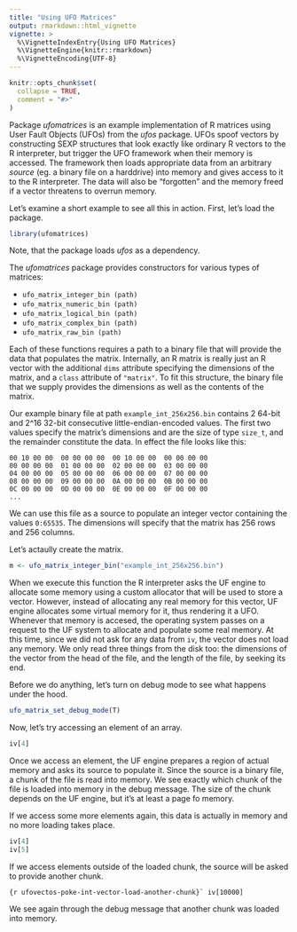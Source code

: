 ```yaml
---
title: "Using UFO Matrices"
output: rmarkdown::html_vignette
vignette: >
  %\VignetteIndexEntry{Using UFO Matrices}
  %\VignetteEngine{knitr::rmarkdown}
  %\VignetteEncoding{UTF-8}
---
```


```r
knitr::opts_chunk$set(
  collapse = TRUE,
  comment = "#>"
)
```

Package *ufomatrices* is an example implementation of R matrices using User Fault Objects (UFOs) from the *ufos* package. UFOs spoof vectors by constructing SEXP structures that look exactly like ordinary R vectors to the R interpreter, but trigger the UFO framework when their memory is accessed. The framework then loads appropriate data from an arbitrary *source* (eg. a binary file on a harddrive) into memory and gives access to it to the R interpreter. The data will also be "forgotten" and the memory freed if a vector threatens to overrun memory.

Let's examine a short example to see all this in action. First, let's load the package.

```r
library(ufomatrices)
```

Note, that the package loads *ufos* as a dependency.

The *ufomatrices* package provides constructors for various types of matrices:

* `ufo_matrix_integer_bin (path)`
* `ufo_matrix_numeric_bin (path)`
* `ufo_matrix_logical_bin (path)`
* `ufo_matrix_complex_bin (path)`
* `ufo_matrix_raw_bin (path)`

Each of these functions requires a path to a binary file that will provide the data that populates the matrix. Internally, an R matrix is really just an R vector with the additional `dims` attribute specifying the dimensions of the matrix, and a `class` attribute of `"matrix"`. To fit this structure, the binary file that we supply provides the dimensions as well as the contents of the matrix.

Our example binary file at path `example_int_256x256.bin` contains 2 64-bit and 2^16 32-bit consecutive little-endian-encoded values. The first two values specify the matrix's dimensions and are the size of type `size_t`, and the remainder constitute the data. In effect the file looks like this:

```
00 10 00 00  00 00 00 00  00 10 00 00  00 00 00 00
00 00 00 00  01 00 00 00  02 00 00 00  03 00 00 00  
04 00 00 00  05 00 00 00  06 00 00 00  07 00 00 00  
08 00 00 00  09 00 00 00  0A 00 00 00  0B 00 00 00  
0C 00 00 00  0D 00 00 00  0E 00 00 00  0F 00 00 00  
...
```

We can use this file as a source to populate an integer vector containing the values `0:65535`. The dimensions will specify that the matrix has 256 rows and 256 columns.

Let's actaully create the matrix.

```r
m <- ufo_matrix_integer_bin("example_int_256x256.bin")
```

When we execute this function the R interpreter asks the UF engine to allocate some memory using a custom allocator that will be used to store a vector. However, instead of allocating any real memory for this vector, UF engine allocates some virtual memory for it, thus rendering it a UFO. Whenever that memory is accesed, the operating system passes on a request to the UF system to allocate and populate some real memory. At this time, since we did not ask for any data from `iv`, the vector does not load any memory. We only read three things from the disk too: the dimensions of the vector from the head of the file, and the length of the file, by seeking its end.

Before we do anything, let's turn on debug mode to see what happens under the hood.

```r
ufo_matrix_set_debug_mode(T)
```

Now, let's try accessing an element of an array.

```r
iv[4]
```

Once we access an element, the UF engine prepares a region of actual memory and asks its source to populate it. Since the source is a binary file, a chunk of the file is read into memory. We see exactly which chunk of the file is loaded into memory in the debug message. The size of the chunk depends on the UF engine, but it's at least a page fo memory.

If we access some more elements again, this data is actually in memory and no more loading takes place.

```r
iv[4]
iv[5]
```

If we access elements outside of the loaded chunk, the source will be asked to provide another chunk.

```{r ufovectos-poke-int-vector-load-another-chunk}`
iv[10000]
```

We see again through the debug message that another chunk was loaded into memory.


